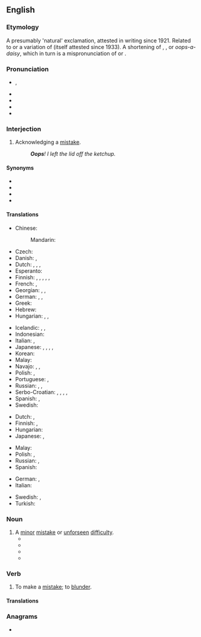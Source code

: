 {{also|OOPS}}
==English==

===Etymology===
A presumably 'natural' exclamation, attested in writing since 1921. Related to or a variation of {{m|en|whoops}} (itself attested since 1933). A shortening of {{m|en|whoops-a-daisy}}, {{m|en|whoopsie-daisy}}, or ''oops-a-daisy'', which in turn is a mispronunciation of ''{{m|en|ups-a-daisy}}'' or {{m|en|upsy-daisy}}.

===Pronunciation===
* {{enPR|o͞ops}}, {{IPA|en|/uːps/|/ʊps/}}
* {{audio|en|en-us-oops.ogg|Audio (GA)}}
* {{audio|en|en-uk-Oops.ogg|Audio (RP)}}
* {{rhymes|en|uːps}}
* {{rhymes|en|ʊps}}

===Interjection===
{{en-interj}}

# {{lb|en|colloquial}} Acknowledging a [[mistake]].
#: '''''Oops'''! I left the lid off the ketchup.''

====Synonyms====
* {{l|en|oopsy}}
* {{l|en|uh-oh}}
* {{l|en|whoops}}
* {{l|en|whoops-a-daisy}}

====Translations====
{{trans-top|acknowledging a minor mistake}}
* Chinese:
*: Mandarin: {{t+|cmn|哎呀|tr=āiyā, āiyá|sc=Hani}}
* Czech: {{t+|cs|jejda}}
* Danish: {{t|da|ups}}, {{t|da|hovsa}}
* Dutch: {{t+|nl|oeps}}, {{t+|nl|oei}}, {{t+|nl|ai}}, {{t|nl|amaai}} {{qualifier|Belgian Dutch expression}}
* Esperanto: {{t+|eo|oj}}
* Finnish: {{t+|fi|ups}}, {{t+|fi|oho}}, {{t+|fi|hups}}, {{t|fi|upsista}}, {{t|fi|hupsis}}, {{t|fi|hupsista}}
* French: {{t+|fr|oups}}, {{t+|fr|houp!}}
* Georgian: {{t|ka|უი|sc=Geor}}, {{t|ka|ვაი|sc=Geor}}, {{t|ka|უფს|sc=Geor}}
* German: {{t+|de|ups}}, {{t+|de|huch}}, {{t+|de|hoppla}}
* Greek: {{t+|el|ουπς}}
* Hebrew: {{t+|he|אוּפְּס|tr=ups}}
* Hungarian: {{t|hu|hoppá}}, {{t|hu|hopp}}, {{t+|hu|ajjaj}}
{{trans-mid}}
* Icelandic: {{t|is|úps}}, {{t+|is|æ}}, {{t|is|obbosí}}
* Indonesian: {{t|id|ups}}
* Italian: {{t|it|ups}}, {{t|it|ops}}
* Japanese: {{t+|ja|おっと|tr=otto|sc=Jpan}}, {{t|ja|しまった|tr=shimatta|sc=Jpan}}, {{t+|ja|あら|tr=ara|sc=Jpan}}, {{t+|ja|おや|tr=oya|sc=Jpan}}, {{t|ja|あらら|tr=arara}}
* Korean: {{t+|ko|아차}}
* Malay: {{t|ms|oop}}
* Navajo: {{t|nv|yíh}}, {{t|nv|wah}}, {{t|nv|waháá}}
* Polish: {{t+|pl|oj}}, {{t+|pl|ups}}
* Portuguese: {{t+|pt|opa}}, {{t+|pt|ops}}
* Russian: {{t+|ru|ой}}, {{t+|ru|упс}} {{qualifier|neologism}}, {{t+|ru|ох}}
* Serbo-Croatian: {{t|sh|ups}}, {{t+|sh|jao}}, {{qualifier|slang, from english "shit"}} {{t+|sh|šit}}, {{t|sh|ajoj}}, {{t+|sh|joj}}
* Spanish: {{t+|es|ops}}, {{t|es|ups}}
* Swedish: {{t+|sv|hoppsan}}
{{trans-bottom}}

{{trans-top|used sarcastically to acknowledge a major mistake}}
* Dutch: {{t+|nl|oeps}}, {{t+|nl|oei}}
* Finnish: {{t+|fi|ups}}, {{t+|fi|oho}}
* Hungarian: {{t|hu|hoppáka}}
* Japanese: {{t+|ja|おっと|tr=otto|sc=Jpan}}, {{t+|ja|あら|tr=ara|sc=Jpan}}
{{trans-mid}}
* Malay: {{t|ms|oop}}
* Polish: {{t+|pl|oj}}, {{t+|pl|ups}}
* Russian: {{t+|ru|ой}}, {{t+|ru|упс}} {{qualifier|neologism}}
* Spanish: {{t|es|oh oh}}
{{trans-bottom}}

{{checktrans-top}}
* German: {{t+check|de|hoppla}}, {{t-check|de|upps}}
* Italian: {{t-check|it|ops}}
{{trans-mid}}
* Swedish: {{t+check|sv|oj}}, {{t+check|sv|hoppsan}}
* Turkish: {{t+check|tr|ay}}
{{trans-bottom}}

===Noun===
{{en-noun|oopses|oops}}

# A [[minor]] [[mistake]] or [[unforseen]] [[difficulty]].
#* {{quote-book|en|year=2011|title=Housetraining |author= |page=14 |ISBN=1937049094 |passage=It's an '''oops''', but one that's your fault, not your puppy's. }}
#* {{quote-book|en|year=2013 |title=Leadership at the Crossroads |author=Bruce Tucker |page= |ISBN=149080532X |passage=Every plan and every activity has an “'''oops'''.” Oops, we forgot to..., oops, who was supposed to do that? We all have experienced “'''oopses'''”. }}
#* {{quote-book|en|year=2014|title=Clearwater Oops! |author=Al Rennie  |page= |ISBN=1301523828 |passage=Isn't she the same woman who works at Wings that you and Billy almost got arrested for helping her with her last little '''oops'''? }}
#* {{quote-book|en|year=2015|title=If You Wrong Us |author=Dawn Klehr  |page= |ISBN=0738746452 |passage=My parents had moved to this house, which sat on the border of Corktown and Mexicantown, from their tiny apartment in Ann Arbor—once they found out that their little '''oops''' was actually two little '''oops'''. }}

===Verb===
{{en-verb|oopses|oopsing|oopsed}}

# {{lb|en|intransitive|colloquial}} To make a [[mistake]]; to [[blunder]].

====Translations====
{{trans-see|to blunder|blunder}}

===Anagrams===
* {{anagrams|en|a=oops|SOPO|poos|soop}}